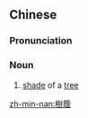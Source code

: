{{also|树荫}}
==Chinese==
{{zh-forms|s=树荫}}

===Pronunciation===
{{zh-pron
|m=shùyīn
|c=syu6 jam3-1
|mn=chhiū-im
|cat=n
}}

===Noun===
{{zh-noun}}

# [[shade]] of a [[tree]]

[[zh-min-nan:樹蔭]]